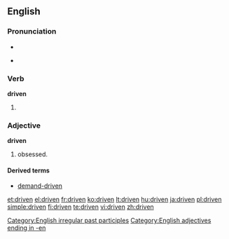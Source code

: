 ==English==

===Pronunciation===
* {{IPA|/'drɪvən/}}
* {{audio|en-us-driven.ogg|Audio (US)}}
*: {{rhymes|ɪvən}}

===Verb===
'''driven'''

# {{past participle of|[[drive]]}}

===Adjective===
'''driven'''

# obsessed.

====Derived terms====
* [[demand-driven]]

[[Category:English irregular past participles]]
[[Category:English adjectives ending in -en]]

[[et:driven]]
[[el:driven]]
[[fr:driven]]
[[ko:driven]]
[[lt:driven]]
[[hu:driven]]
[[ja:driven]]
[[pl:driven]]
[[simple:driven]]
[[fi:driven]]
[[te:driven]]
[[vi:driven]]
[[zh:driven]]